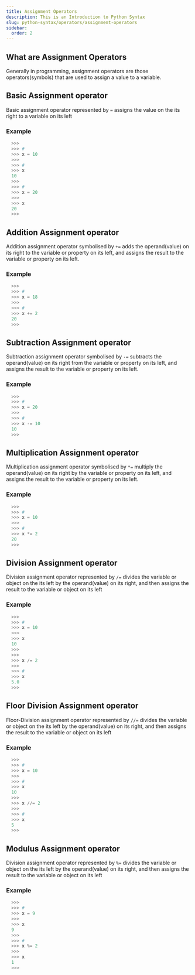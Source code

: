 ```yaml
---
title: Assignment Operators
description: This is an Introduction to Python Syntax
slug: python-syntax/operators/assignment-operators
sidebar:
  order: 2
---
```



## What are Assignment Operators

Generally in programming, assignment operators are those operators(symbols) that are used to assign a value to a variable. 





## Basic Assignment operator

Basic assignment operator represented by `=` assigns the value on the its right to a variable on its left

### Example

```py 
  >>> 
  >>> #
  >>> x = 10
  >>>
  >>> #
  >>> x 
  10
  >>> 
  >>> # 
  >>> x = 20 
  >>> 
  >>> x 
  20
  >>> 
```


## Addition Assignment operator

Addition assignment operator symbolised by `+=` adds the operand(value) on its right to the variable or property on its left, and assigns the result to the variable or property on its left.

### Example

```py 
  >>> 
  >>> # 
  >>> x = 18
  >>>
  >>> #
  >>> x += 2 
  20
  >>>
```

## Subtraction Assignment operator

Subtraction assignment operator symbolised by `-=` subtracts the operand(value) on its right from the variable or property on its left, and assigns the result to the variable or property on its left.

### Example

```py 
  >>> 
  >>> # 
  >>> x = 20
  >>>
  >>> # 
  >>> x -= 10 
  10
  >>>
```

## Multiplication Assignment operator

Multiplication assignment operator symbolised by `*=` multiply the operand(value) on its right by the variable or property on its left, and assigns the result to the variable or property on its left.

### Example

```py 
  >>> 
  >>> #
  >>> x = 10
  >>> 
  >>> #
  >>> x *= 2
  20
  >>>
```

## Division Assignment operator

Division assignment operator represented by `/=` divides the variable or object on the its left by the operand(value) on its right, and then assigns the result to the variable or object on its left

### Example

```py 
  >>> 
  >>> #
  >>> x = 10
  >>> 
  >>> x 
  10
  >>>
  >>>
  >>> x /= 2 
  >>>
  >>> # 
  >>> x
  5.0
  >>>
```

## Floor Division Assignment operator

Floor-Division assignment operator represented by `//=` divides the variable or object on the its left by the operand(value) on its right, and then assigns the result to the variable or object on its left

### Example

```py 
  >>> 
  >>> #
  >>> x = 10
  >>>
  >>> #
  >>> x 
  10
  >>> 
  >>> x //= 2
  >>>
  >>> # 
  >>> x 
  5
  >>> 
```

## Modulus Assignment operator

Division assignment operator represented by `%=` divides the variable or object on the its left by the operand(value) on its right, and then assigns the result to the variable or object on its left

### Example

```py 
  >>> 
  >>> # 
  >>> x = 9 
  >>>
  >>> x 
  9
  >>> 
  >>> # 
  >>> x %= 2
  >>>
  >>> x 
  1
  >>>
```

